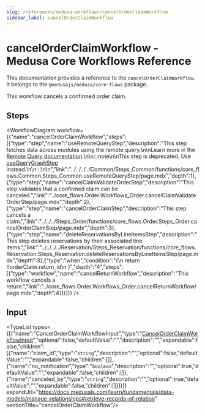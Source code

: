 ```yaml
---
slug: /references/medusa-workflows/cancelOrderClaimWorkflow
sidebar_label: cancelOrderClaimWorkflow
---
```



# cancelOrderClaimWorkflow - Medusa Core Workflows Reference

This documentation provides a reference to the `cancelOrderClaimWorkflow`. It belongs to the `@medusajs/medusa/core-flows` package.

This workflow cancels a confirmed order claim.

## Steps

<WorkflowDiagram workflow={{"name":"cancelOrderClaimWorkflow","steps":[{"type":"step","name":"useRemoteQueryStep","description":"This step fetches data across modules using the remote query.\n\nLearn more in the [Remote Query documentation](https://docs.medusajs.com/learn/fundamentals/module-links/query).\n\n:::note\n\nThis step is deprecated. Use [useQueryGraphStep](../../../../Common/Steps_Common/functions/core_flows.Common.Steps_Common.useQueryGraphStep/page.mdx) instead.\n\n:::\n\n","link":"../../../../Common/Steps_Common/functions/core_flows.Common.Steps_Common.useRemoteQueryStep/page.mdx","depth":1},{"type":"step","name":"cancelClaimValidateOrderStep","description":"This step validates that a confirmed claim can be canceled.","link":"../core_flows.Order.Workflows_Order.cancelClaimValidateOrderStep/page.mdx","depth":2},{"type":"step","name":"cancelOrderClaimStep","description":"This step cancels a claim.","link":"../../../Steps_Order/functions/core_flows.Order.Steps_Order.cancelOrderClaimStep/page.mdx","depth":3},{"type":"step","name":"deleteReservationsByLineItemsStep","description":"This step deletes reservations by their associated line items.","link":"../../../../Reservation/Steps_Reservation/functions/core_flows.Reservation.Steps_Reservation.deleteReservationsByLineItemsStep/page.mdx","depth":3},{"type":"when","condition":"{\n      return !!orderClaim.return_id\n    }","depth":"4","steps":[{"type":"workflow","name":"cancelReturnWorkflow","description":"This workflow cancels a return.","link":"../core_flows.Order.Workflows_Order.cancelReturnWorkflow/page.mdx","depth":4}]}]}} />

## Input

<TypeList types={[{"name":"CancelOrderClaimWorkflowInput","type":"[CancelOrderClaimWorkflowInput](../../../../../types/WorkflowTypes/OrderWorkflow/interfaces/types.WorkflowTypes.OrderWorkflow.CancelOrderClaimWorkflowInput/page.mdx)","optional":false,"defaultValue":"","description":"","expandable":false,"children":[{"name":"claim_id","type":"`string`","description":"","optional":false,"defaultValue":"","expandable":false,"children":[]},{"name":"no_notification","type":"`boolean`","description":"","optional":true,"defaultValue":"","expandable":false,"children":[]},{"name":"canceled_by","type":"`string`","description":"","optional":true,"defaultValue":"","expandable":false,"children":[]}]}]} expandUrl="https://docs.medusajs.com/learn/fundamentals/data-models/manage-relationships#retrieve-records-of-relation" sectionTitle="cancelOrderClaimWorkflow"/>
